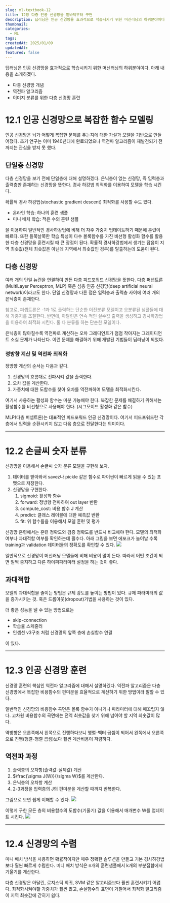 ```yaml
---
slug: ml-textbook-12
title: 12장 다층 인공 신경망을 밑바닥부터 구현
description: 딥러닝은 인공 신경망을 효과적으로 학습시키기 위한 머신러닝의 하위분야이다. 아래 내용을 소개하겠다.- 다층 신경망 개념- 역전파 알고리즘- 이미지 분류를 위한 다층 신경망 훈련
thumbnail: 
categories:
  - ML
tags: 
createdAt: 2025/01/09
updatedAt: 
featured: false
---
```

딥러닝은 인공 신경망을 효과적으로 학습시키기 위한 머신러닝의 하위분야이다. 아래 내용을 소개하겠다.
- 다층 신경망 개념
- 역전파 알고리즘
- 이미지 분류를 위한 다층 신경망 훈련

# 12.1 인공 신경망으로 복잡한 함수 모델링
인공 신경망은 뇌가 어떻게 복잡한 문제를 푸는지에 대한 가설과 모델을 기반으로 만들어졌다. 초기 연구는 이미 1940년대에 완료되었으나 역전파 알고리즘이 재발견되기 전까지는 관심을 받지 못 했다.

## 단일층 신경망
다층 신경망을 보기 전에 단일층에 대해 설명하겠다.
은닉층이 없는 신경망, 즉 입력층과 출력층만 존재하는 신경망을 뜻한다. 경사 하강법 최적화를 이용하여 모델을 학습 시킨다.

확률적 경사 하강법(stochastic gradient descent) 최적화를 사용할 수도 있다.
- 온라인 학습: 하나의 훈련 샘플
- 미니 배치 학습: 적은 수의 훈련 샘플

을 이용하여 일반적인 경사하강법에 비해 더 자주 가중치 업데이트하기 때문에 훈련이 빠르다.
또한 들쭉날쭉한 학습 특성이 다수 볼록함수를 가진 비선형 활성화 함수를 활용한 다층 신경망을 훈련시킬 때 큰 장점이 된다.
확률적 경사하강법에서 생기는 잡음이 지역 최솟값(전체 최솟값은 아닌데 지역에서 최솟값인 경우)를 탈출하는데 도움이 된다.

## 다층 신경망
여러 개의 단일 뉴런을 연결하여 만든 다층 피드포워드 신경망을 뜻한다. 다층 퍼셉트론(MultiLayer Perceptron, MLP) 혹은 심층 인공 신경망(deep artificial neural network)이라고도 한다. 
단일 신경망과 다른 점은 입력층과 출력층 사이에 여러 개의 은닉층이 존재한다.

<span style="color:grey">
참고로, 퍼셉트론은 -1과 1로 출력하는 단순한 이진분류 모델이고 오분류된 샘플들에 대해 가충지를 조절한다.
반면에, 아달린은 연속 적인 실수값 출력을 생성하고 경사하강법을 이용하여 최적화 시킨다.
둘 다 분류를 하는 단순한 모델이다.
</span>

은닉층이 많아질수록 역전파로 계산하는 오차 그레디언트가 점점 작아지는 그레이디언트 소실 문제가 나타난다. 이런 문제를 해결하기 위해 개발된 기법들이 딥러닝이 되었다.

### 정방향 계산 및 역전파 최적화
정방향 계산의 순서는 다음과 같다.
1. 신경망의 흐름대로 전파시켜 값을 출력한다.
2. 오차 값을 계산한다.
3. 가중치에 대한 도함수를 찾아 오차를 역전파하여 모델을 최적화시킨다.

여기서 사용하는 활성화 함수는 미분 가능해야 한다.
복잡한 문제를 해결하기 위해서는 활성함수를 비선형으로 사용해야 한다. (시그모이드 활성화 같은 함수)

MLP(다층 퍼셉트론)는 대표적인 피드포워드 인공 신경망이다.
여기서 피드포워드란 각 층에서 입력을 순환시키지 않고 다음 층으로 전달한다는 의미이다.

---
# 12.2 손글씨 숫자 분류
신경망을 이용해서 손글씨 숫자 분류 모델을 구현해 보자.

1. 데이터를 받아와서 savez나 pickle 같은 함수로 파이썬이 빠르게 읽을 수 있는 포맷으로 저장한다.
2. 신경망을 구현한다.
	1. sigmoid: 활성화 함수
    2. forward: 정방향 전파하여 out layer 반환
    3. compute_cost: 비용 함수 J 계산
    4. predict: 클래스 레이블에 대한 예측값 반환
    5. fit: 위 함수들을 이용해서 모델 훈련 및 평가
    
신경망 훈련에서는 훈련 정확도와 검증 정확도를 반드시 비교해야 한다. 모델의 최적화 여부나 과대적합 여부를 확인하는데 필수다.
아래 그림을 보면 에포크가 늘어날 수록 training과 validation 데이터들의 정확도를 확인할 수 있다.
![](https://velog.velcdn.com/images/jinsoolve/post/62af6607-294c-4c2d-bb67-c19a09de4837/image.png)

일반적으로 신경망이 머신러닝 모델들에 비해 비용이 많이 든다. 
따라서 어떤 조건이 되면 일찍 중지하고 다른 하이퍼파라미터 설정을 하는 것이 좋다.

## 과대적합
모델의 과대적합을 줄이는 방법은 규제 강도를 높이는 방법이 있다. 규제 파라미터의 값을 증가시키는 것.
혹은 드롭아웃(dropout)기법을 사용하는 것이 있다.

더 좋은 성능을 낼 수 있는 방법으로는
- skip-connection
- 학습률 스케줄러
- 인셉션 v3구조 처럼 신경망의 앞쪽 층에 손실함수 연결

이 있다.

---
# 12.3 인공 신경망 훈련
신경망 훈련의 핵심인 역전파 알고리즘에 대해서 설명하겠다.
역전파 알고리즘은 다층 신경망에서 복잡한 비용함수의 편미분을 효율적으로 계산하기 위한 방법이라 말할 수 있다.

일반적인 신경망의 비용함수 곡면은 볼록 함수가 아니거나 파라미터에 대해 매끄럽지 않다. 고차원 비용함수의 곡면에는 전역 최솟값을 찾기 위해 넘어야 할 지역 최솟값이 많다.

역방향은 오른쪽에서 왼쪽으로 진행하다보니 행렬-벡터 곱셈이 되어서 왼쪽에서 오른쪽으로 진행(행렬-행렬 곱셈)보다 훨씬 계산비용이 저렴하다.

## 역전파 과정
1. 출력층의 오차항(출력값-실제값) 계산
2. $\frac{\sigma J(W)}{\sigma W}$를 계산한다.
3. 은닉층의 오차항 계산
4. 2-3과정을 입력층의 J의 편미분을 계산할 때까지 반복한다.

그림으로 보면 쉽게 이해할 수 있다.
![](https://velog.velcdn.com/images/jinsoolve/post/42ff8c13-7fb0-43e5-9f8e-470cb7988417/image.png)

이렇게 구한 모든 층의 비용함수의 도함수(기울기) 값을 이용해서 매개변수 W를 업데이트 시킨다.
![](https://velog.velcdn.com/images/jinsoolve/post/54ac5810-f131-48c2-894b-3df7d3b1c6ee/image.png)


---
# 12.4 신경망의 수렴
미니 배치 방식을 사용하면 확률적이지만 매우 정확한 솔루션을 만들고 기본 경사하강법보다 훨씬 빠르게 수렴한다.
미니 배치 방식은 n개의 훈련샘플에서 k개의 부분집합에서 기울기를 계산한다.

다층 신경망은 아달린, 로지스틱 회귀, SVM 같은 알고리즘보다 훨씬 훈련시키기 어렵다.
최적화시켜야할 가중치가 훨씬 많고, 손실함수의 표면이 거칠어서 최적화 알고리즘이 지역 최솟값에 갇히기 쉽다.